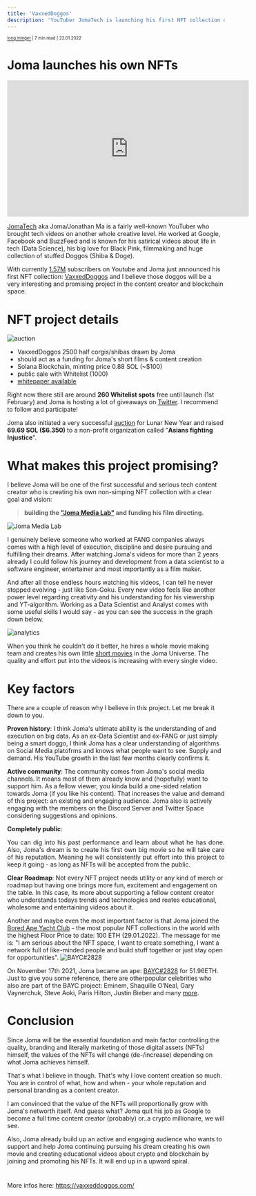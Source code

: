 ```yaml
---
title: 'VaxxedDoggos'
description: 'YouTuber JomaTech is launching his first NFT collection on the Solana Blockchain.'
---
```

<sub><sup><a href="https://instagram.com/long.integer">long.integer</a> | 7 min read | 22.01.2022</sup></sub>

# Joma launches his own NFTs

<iframe width="560" height="315" src="https://www.youtube.com/embed/k9JFitrgGgs" title="YouTube video player" frameborder="0" allow="accelerometer; autoplay; clipboard-write; encrypted-media; gyroscope; picture-in-picture" allowfullscreen></iframe>

[JomaTech](https://www.youtube.com/watch?v=pKO9UjSeLew) aka Joma/Jonathan Ma is a fairly well-known YouTuber who brought
tech videos on another whole creative level.
He worked at Google, Facebook and BuzzFeed and is known for his satirical videos about
life in tech (Data Science), his big love for Black Pink, filmmaking and huge collection of stuffed Doggos (Shiba & Doge).

With currently [1.57M](https://www.youtube.com/c/jomaoppa) subscribers on Youtube and Joma just announced his first NFT collection: [VaxxedDoggos](https://www.vaxxeddoggos.com)
and I believe those doggos will be a very interesting and promising project in the content creator and blockchain space.

# **NFT project details**
![auction](../imgs/auction250.jpg)
- VaxxedDoggos 2500 half corgis/shibas drawn by Joma
- should act as a funding for Joma's short films & content creation
- Solana Blockchain, minting price 0.88 SOL (~$100)
- public sale with Whitelist (1000)
- [whitepaper available](https://vaxxed-doggo-assets.s3.us-west-2.amazonaws.com/Vaxxed+Doggos+Whitepaper.pdf)

Right now there still are around **260 Whitelist spots** free until launch (1st February) and Joma is hosting a lot of giveaways on [Twitter](https://twitter.com/vaxxeddoggos). I recommend to follow and participate!

Joma also initiated a very successful [auction](https://www.magiceden.io/auction/vaxxed_doggo) for Lunar New Year and raised **69.69 SOL ($6.350)** to a non-profit organization called "**Asians fighting Injustice**".



# **What makes this project promising?**

I believe Joma will be one of the first successful and serious tech content creator who is creating his own non-simping NFT collection with a clear goal and vision:
> **building the ["Joma Media Lab"](https://www.youtube.com/watch?v=k9JFitrgGgs&t=354s) and funding his film directing.**

![Joma Media Lab](../imgs/jomafinal.png "Joma Media Lab (Source: https://socialblade.com/youtube/c/jomaoppa/monthly)")



I genuinely believe someone who worked at FANG companies always comes with a high level of execution, discipline and desire pursuing and fulfilling their dreams.
After watching Joma's videos for more than 2 years already I could follow his journey and development from a  data scientist to a software engineer, entertainer and most importantly as a film maker.


And after all those endless hours watching his videos, I can tell he never stopped evolving - just like Son-Goku. Every new video feels like another power level regarding creativity and his understanding for his viewership and YT-algorithm.
Working as a Data Scientist and Analyst comes with some useful skills I would say - as you can see the success in the graph down below.

![analytics](../imgs/joma-yt-analytics.jpg "Consistent growth on YouTube (Source: https://socialblade.com/youtube/c/jomaoppa/monthly)")

When you think he couldn't do it better, he hires a whole movie making team and creates his own little [short movies](https://www.youtube.com/watch?v=7ZcmboYbNPQ&t=1s) in the Joma Universe.
The quality and effort put into the videos is increasing with every single video.

# Key factors
There are a couple of reason why I believe in this project. Let me break it down to you.

**Proven history**:
I think Joma's ultimate ability is the understanding of and execution on big data. As an ex-Data Scientist and ex-FANG or just simply being a smart doggo, I think Joma has a clear understanding of algorithms on Social Media platofrms and knows what people want to see. Supply and demand. His YouTube growth in the last few months clearly confirms it.

**Active community**:
The community comes from Joma's social media channels. It means most of them already know and (hopefully) want to support him. As a fellow viewer, you kinda build a one-sided relation towards Joma (if you like his content).
That increases the value and demand of this project: an existing and engaging audience. Joma also is actively engaging with the members on the Discord Server and Twitter Space considering suggestions and opinions.

**Completely public**: <div style='text-align: justify;'> You can dig into his past performance and learn about what he has done. Also, Joma's dream is to create his first own big movie so he will take care of his reputation. Meaning he will consistently
put effort into this project to keep it going - as long as NFTs will be accepted from the public.</div>

**Clear Roadmap**:
Not every NFT project needs utility or any kind of merch or roadmap but having one brings more fun, excitement and engagement on the table.
In this case, its more about supporting a fellow content creator who understands todays trends and technologies and reates educational, wholesome and entertaining videos about it.

Another and maybe even the most important factor is that Joma joined the [Bored Ape Yacht Club](https://opensea.io/collection/boredapeyachtclub) - the most popular NFT collections in the world with the highest Floor Price to date: 100 ETH (29.01.2022).
The message for me is: "I am serious about the NFT space, I want to create something, I want a network full of like-minded people and build stuff together or just stay open for opportunities".
![BAYC#2828](../imgs/joma-ape2828.jpg "Consistent growth on YouTube (Source: https://socialblade.com/youtube/c/jomaoppa/monthly)")

On November 17th 2021, Joma became an ape: [BAYC#2828](https://opensea.io/assets/0xbc4ca0eda7647a8ab7c2061c2e118a18a936f13d/2828) for 51.96ETH.
Just to give you some reference, there are otherpopular celebrities who also are part of the BAYC project: Eminem, Shaquille O’Neal, Gary Vaynerchuk, Steve Aoki, Paris Hilton, Justin Bieber and many [more](https://boardroom.tv/bored-ape-nft-celebrity-owners/#:~:text=Celebrities%20from%20around%20the%20world,show%20off%20their%20new%20purchases.&text=Get%20on%20our%20list%20for,trends%2C%20interviews%2C%20and%20more.).





# Conclusion

Since Joma will be the essential foundation and main factor controlling the quality, branding and literally marketing of those digital assets (NFTs) himself, the values of the NFTs will change (de-/increase) depending on what Joma achieves himself.

That's what I believe in though. That's why I love content creation so much. You are in control of what, how and when - your whole reputation and personal branding as a content creator.

I am convinced that the value of the NFTs will proportionally grow with Joma's networth itself. And guess what? Joma quit his job as Google to become a full time content creator (probably) or..a crypto millionaire, we will see.

Also, Joma already build up an active and engaging audience who wants to support and help Joma continuing pursuing his dream creating his own movie and creating educational videos about crypto and blockchain by joining and promoting his NFTs.
It will end up in a upward spiral.


#


More infos here: https://vaxxeddoggos.com/
